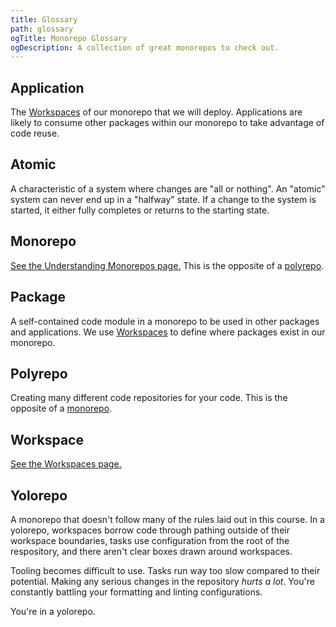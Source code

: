 ```yaml
---
title: Glossary
path: glossary
ogTitle: Monorepo Glossary
ogDescription: A collection of great monorepos to check out.
---
```


## Application

The [Workspaces](#workspace) of our monorepo that we will deploy. Applications are likely to consume other packages within our monorepo to take advantage of code reuse.

## Atomic

A characteristic of a system where changes are "all or nothing". An "atomic" system can never end up in a "halfway" state. If a change to the system is started, it either fully completes or returns to the starting state.

## Monorepo

[See the Understanding Monorepos page.](/monorepos/understanding-monorepos) This is the opposite of a [polyrepo](#polyrepo).

## Package

A self-contained code module in a monorepo to be used in other packages and applications. We use [Workspaces](#workspace) to define where packages exist in our monorepo.

## Polyrepo

Creating many different code repositories for your code. This is the opposite of a [monorepo](#monorepo).

## Workspace

[See the Workspaces page.](/monorepos/basics/workspaces)

## Yolorepo

A monorepo that doesn't follow many of the rules laid out in this course. In a yolorepo, workspaces borrow code through pathing outside of their workspace boundaries, tasks use configuration from the root of the respository, and there aren't clear boxes drawn around workspaces.

Tooling becomes difficult to use. Tasks run way too slow compared to their potential. Making any serious changes in the repository _hurts a lot_. You're constantly battling your formatting and linting configurations.

You're in a yolorepo.
